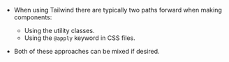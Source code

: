 - When using Tailwind there are typically two paths forward when making components:

  - Using the utility classes.
  - Using the `@apply` keyword in CSS files.

- Both of these approaches can be mixed if desired.
